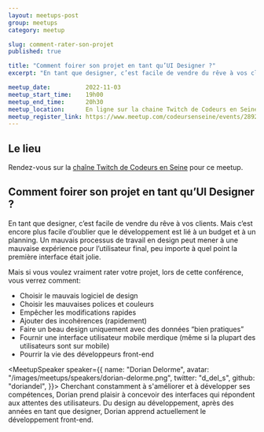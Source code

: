 ```yaml
---
layout: meetups-post
group: meetups
category: meetup

slug: comment-rater-son-projet
published: true

title: "Comment foirer son projet en tant qu’UI Designer ?"
excerpt: "En tant que designer, c’est facile de vendre du rêve à vos clients. Mais c’est encore plus facile d’oublier que le développement est lié à un budget et à un planning."

meetup_date:          2022-11-03
meetup_start_time:    19h00
meetup_end_time:      20h30
meetup_location:      En ligne sur la chaine Twitch de Codeurs en Seine
meetup_register_link: https://www.meetup.com/codeursenseine/events/289209923/
---
```



## Le lieu

Rendez-vous sur la [chaîne Twitch de Codeurs en Seine](https://twitch.tv/codeursenseine) pour ce meetup.

## Comment foirer son projet en tant qu’UI Designer ?

En tant que designer, c’est facile de vendre du rêve à vos clients. Mais c’est
encore plus facile d’oublier que le développement est lié à un budget et à un
planning. Un mauvais processus de travail en design peut mener à une mauvaise
expérience pour l’utilisateur final, peu importe à quel point la première
interface était jolie.

Mais si vous voulez vraiment rater votre projet, lors de cette conférence, vous
verrez comment:

- Choisir le mauvais logiciel de design 
- Choisir les mauvaises polices et couleurs
- Empêcher les modifications rapides
- Ajouter des incohérences (rapidement)
- Faire un beau design uniquement avec des données “bien pratiques”
- Fournir une interface utilisateur mobile merdique (même si la plupart des utilisateurs sont sur mobile)
- Pourrir la vie des développeurs front-end

<MeetupSpeaker speaker={{
  name: "Dorian Delorme",
  avatar: "/images/meetups/speakers/dorian-delorme.png",
  twitter: "d_del_s",
  github: "doriandel",
}}>
Cherchant constamment à s'améliorer et à développer ses compétences, Dorian
prend plaisir à concevoir des interfaces qui répondent aux attentes des
utilisateurs. Du design au développement, après des années en tant que
designer, Dorian apprend actuellement le développement front-end.
</MeetupSpeaker>
